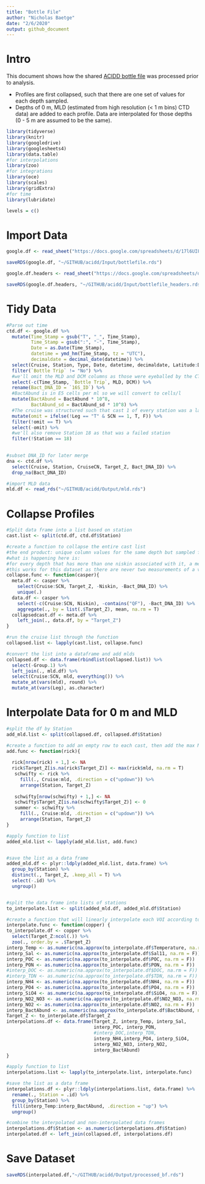 ```yaml
---
title: "Bottle File"
author: "Nicholas Baetge"
date: "2/6/2020"
output: github_document
---
```


# Intro

This document shows how the shared [ACIDD bottle file](https://docs.google.com/spreadsheets/d/17l6UIFdWFT3ib3kXXG61SPfuYnKMAT5Tjv-nafnL0lI/edit#gid=103152813) was processed prior to analysis. 

- Profiles are first collapsed, such that there are one set of values for each depth sampled.
- Depths of 0 m, MLD (estimated from high resolution (< 1 m bins) CTD data) are added to each profile. Data are interpolated for those depths (0 - 5 m are assumed to be the same).


```r
library(tidyverse)
library(knitr)
library(googledrive)
library(googlesheets4)
library(data.table)  
#for interpolations
library(zoo) 
#for integrations
library(oce) 
library(scales)
library(gridExtra)
#for time
library(lubridate)

levels = c()

```


# Import Data

```r
google.df <- read_sheet("https://docs.google.com/spreadsheets/d/17l6UIFdWFT3ib3kXXG61SPfuYnKMAT5Tjv-nafnL0lI/edit#gid=103152813", sheet = "Bottle File", skip = 0) 

saveRDS(google.df, "~/GITHUB/acidd/Input/bottlefile.rds")

google.df.headers <- read_sheet("https://docs.google.com/spreadsheets/d/17l6UIFdWFT3ib3kXXG61SPfuYnKMAT5Tjv-nafnL0lI/edit#gid=103152813", sheet = "Bottle File Headers", skip = 0) 

saveRDS(google.df.headers, "~/GITHUB/acidd/Input/bottlefile_headers.rds")

```

# Tidy Data

```r
#Parse out time
ctd.df <- google.df %>% 
  mutate(Time_Stamp = gsub("T", "_", Time_Stamp),
         Time_Stamp = gsub(":", "-", Time_Stamp),
         Date = as.Date(Time_Stamp),
         datetime = ymd_hm(Time_Stamp, tz = "UTC"),
         decimaldate = decimal_date(datetime)) %>% 
  select(Cruise, Station, Type, Date, datetime, decimaldate, Latitude:DCM, Leg, everything()) %>% 
  filter(`Bottle Trip` != "No") %>% 
  #we'll omit the MLD and DCM columns as those were eyeballed by the CTD operators
  select(-c(Time_Stamp, `Bottle Trip`, MLD, DCM)) %>% 
  rename(Bact_DNA_ID = `16S_ID`) %>% 
  #BactAbund is in E5 cells per ml so we will convert to cells/l
  mutate(BactAbund = BactAbund * 10^8,
         BactAbund_sd = BactAbund_sd * 10^8) %>% 
  #The cruise was structured such that cast 1 of every station was a large volume cast (except for the transit stations). Since hydropgraphic samples weren't taken from these casts, we'll omit them from further analysis 
  mutate(omit = ifelse(!Leg == "T" & SCN == 1, T, F)) %>% 
  filter(!omit == T) %>% 
  select(-omit) %>% 
  #we'll also remove Station 18 as that was a failed station
  filter(!Station == 18)
  

#subset DNA_ID for later merge
dna <- ctd.df %>% 
  select(Cruise, Station, CruiseCN, Target_Z, Bact_DNA_ID) %>% 
  drop_na(Bact_DNA_ID)

#import MLD data
mld.df <- read_rds("~/GITHUB/acidd/Output/mld.rds")

```


# Collapse Profiles 

```r
#Split data frame into a list based on station
cast.list <- split(ctd.df, ctd.df$Station)

#create a function to collapse the entire cast list 
#the end product: unique column values for the same depth but sampled from different niskins are combined into a single row. 
#what is happening here is:
#for every depth that has more than one niskin associated with it, a mean is reported for each variable for that depth (disregarding NA values)
#this works for this dataset as there are never two measurements of a variable taken from the same depth of the same cast, but from different bottles
collapse.func <- function(casper){
  meta.df <- casper %>% 
    select(Cruise:SCN, Target_Z, -Niskin, -Bact_DNA_ID) %>% 
    unique(.)
  data.df <- casper %>% 
    select(-c(Cruise:SCN, Niskin), -contains("QF"), -Bact_DNA_ID) %>% 
    aggregate(., by = list(.$Target_Z), mean, na.rm = T)
  collapsedcast.df <- meta.df %>% 
    left_join(., data.df, by = "Target_Z")
}

#run the cruise list through the function 
collapsed.list <- lapply(cast.list, collapse.func)

#convert the list into a dataframe and add mlds
collapsed.df <- data.frame(rbindlist(collapsed.list)) %>% 
  select(-Group.1) %>% 
  left_join(., mld.df) %>% 
  select(Cruise:SCN, mld, everything()) %>% 
  mutate_at(vars(mld), round) %>%
  mutate_at(vars(Leg), as.character)
```

# Interpolate Data for 0 m and MLD 

```r

#split the df by Station
add_mld.list <- split(collapsed.df, collapsed.df$Station)

#create a function to add an empty row to each cast, then add the max MLD to the Target Z column 
add.func <- function(rick){
 
  rick[nrow(rick) + 1,] <- NA
  rick$Target_Z[is.na(rick$Target_Z)] <- max(rick$mld, na.rm = T)
   schwifty <- rick %>% 
     fill(., Cruise:mld, .direction = c("updown")) %>%
     arrange(Station, Target_Z)
  
   schwifty[nrow(schwifty) + 1,] <- NA
   schwifty$Target_Z[is.na(schwifty$Target_Z)] <- 0
   summer <- schwifty %>% 
     fill(., Cruise:mld, .direction = c("updown")) %>%
     arrange(Station, Target_Z)
}

#apply function to list 
added_mld.list <- lapply(add_mld.list, add.func)


#save the list as a data frame 
added_mld.df <- plyr::ldply(added_mld.list, data.frame) %>% 
  group_by(Station) %>% 
  distinct(., Target_Z, .keep_all = T) %>% 
  select(-.id) %>% 
  ungroup() 


#split the data frame into lists of stations
to_interpolate.list <- split(added_mld.df, added_mld.df$Station)

#create a function that will linearly interpolate each VOI according to the depth intervals of the casts 
interpolate.func <- function(copper) {
to_interpolate.df <- copper %>% 
  select(Target_Z:ncol(.)) %>% 
  zoo(., order.by = .$Target_Z) 
interp_Temp <- as.numeric(na.approx(to_interpolate.df$Temperature, na.rm = F))
interp_Sal <- as.numeric(na.approx(to_interpolate.df$Sal11, na.rm = F))
interp_POC <- as.numeric(na.approx(to_interpolate.df$POC, na.rm = F))
interp_PON <- as.numeric(na.approx(to_interpolate.df$PON, na.rm = F))
#interp_DOC <- as.numeric(na.approx(to_interpolate.df$DOC, na.rm = F))
#interp_TDN <- as.numeric(na.approx(to_interpolate.df$TDN, na.rm = F))
interp_NH4 <- as.numeric(na.approx(to_interpolate.df$NH4, na.rm = F))
interp_PO4 <- as.numeric(na.approx(to_interpolate.df$PO4, na.rm = F))
interp_SiO4 <- as.numeric(na.approx(to_interpolate.df$SiO4, na.rm = F))
interp_NO2_NO3 <- as.numeric(na.approx(to_interpolate.df$NO2_NO3, na.rm = F))
interp_NO2 <- as.numeric(na.approx(to_interpolate.df$NO2, na.rm = F))
interp_BactAbund <- as.numeric(na.approx(to_interpolate.df$BactAbund, na.rm = F))
Target_Z <- to_interpolate.df$Target_Z
interpolations.df <- data.frame(Target_Z, interp_Temp, interp_Sal, 
                                interp_POC, interp_PON, 
                                #interp_DOC,interp_TDN, 
                                interp_NH4,interp_PO4, interp_SiO4,
                                interp_NO2_NO3, interp_NO2,
                                interp_BactAbund)
}

#apply function to list 
interpolations.list <- lapply(to_interpolate.list, interpolate.func)

#save the list as a data frame 
interpolations.df <- plyr::ldply(interpolations.list, data.frame) %>% 
  rename(., Station = .id) %>% 
  group_by(Station) %>% 
  fill(interp_Temp:interp_BactAbund, .direction = "up") %>% 
  ungroup()

#combine the interpolated and non-interpolated data frames
interpolations.df$Station <- as.numeric(interpolations.df$Station)
interpolated.df <- left_join(collapsed.df, interpolations.df) 

```

# Save Dataset

```r
saveRDS(interpolated.df,"~/GITHUB/acidd/Output/processed_bf.rds")

```




